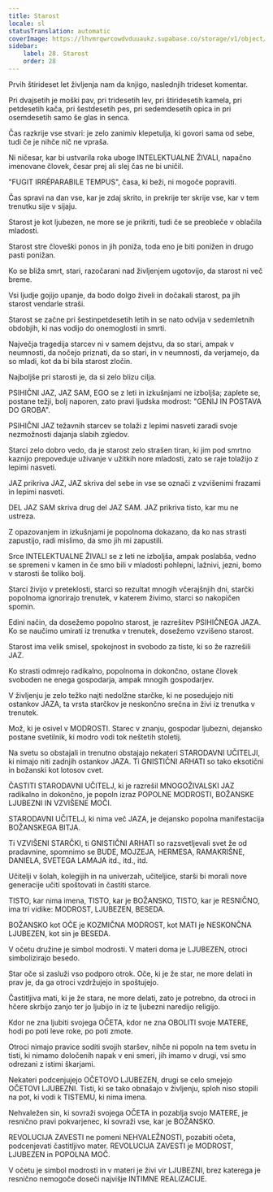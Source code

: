 ```yaml
---
title: Starost
locale: sl
statusTranslation: automatic
coverImage: https://lhvmrqwrcowdvduuaukz.supabase.co/storage/v1/object/public/strapi-uploads/small_cover-educacion-fundamental.webp-2d51a7828a2b1309555be27f7e2a61a0.webp
sidebar:
    label: 28. Starost
    order: 28
---
```

Prvih štirideset let življenja nam da knjigo, naslednjih trideset komentar.

Pri dvajsetih je moški pav, pri tridesetih lev, pri štiridesetih kamela, pri petdesetih kača, pri šestdesetih pes, pri sedemdesetih opica in pri osemdesetih samo še glas in senca.

Čas razkrije vse stvari: je zelo zanimiv klepetulja, ki govori sama od sebe, tudi če je nihče nič ne vpraša.

Ni ničesar, kar bi ustvarila roka uboge INTELEKTUALNE ŽIVALI, napačno imenovane človek, česar prej ali slej čas ne bi uničil.

"FUGIT IRRÉPARABILE TEMPUS", časa, ki beži, ni mogoče popraviti.

Čas spravi na dan vse, kar je zdaj skrito, in prekrije ter skrije vse, kar v tem trenutku sije v sijaju.

Starost je kot ljubezen, ne more se je prikriti, tudi če se preobleče v oblačila mladosti.

Starost stre človeški ponos in jih poniža, toda eno je biti ponižen in drugo pasti ponižan.

Ko se bliža smrt, stari, razočarani nad življenjem ugotovijo, da starost ni več breme.

Vsi ljudje gojijo upanje, da bodo dolgo živeli in dočakali starost, pa jih starost vendarle straši.

Starost se začne pri šestinpetdesetih letih in se nato odvija v sedemletnih obdobjih, ki nas vodijo do onemoglosti in smrti.

Največja tragedija starcev ni v samem dejstvu, da so stari, ampak v neumnosti, da nočejo priznati, da so stari, in v neumnosti, da verjamejo, da so mladi, kot da bi bila starost zločin.

Najboljše pri starosti je, da si zelo blizu cilja.

PSIHIČNI JAZ, JAZ SAM, EGO se z leti in izkušnjami ne izboljša; zaplete se, postane težji, bolj naporen, zato pravi ljudska modrost: "GENIJ IN POSTAVA DO GROBA".

PSIHIČNI JAZ težavnih starcev se tolaži z lepimi nasveti zaradi svoje nezmožnosti dajanja slabih zgledov.

Starci zelo dobro vedo, da je starost zelo strašen tiran, ki jim pod smrtno kaznijo prepoveduje uživanje v užitkih nore mladosti, zato se raje tolažijo z lepimi nasveti.

JAZ prikriva JAZ, JAZ skriva del sebe in vse se označi z vzvišenimi frazami in lepimi nasveti.

DEL JAZ SAM skriva drug del JAZ SAM. JAZ prikriva tisto, kar mu ne ustreza.

Z opazovanjem in izkušnjami je popolnoma dokazano, da ko nas strasti zapustijo, radi mislimo, da smo jih mi zapustili.

Srce INTELEKTUALNE ŽIVALI se z leti ne izboljša, ampak poslabša, vedno se spremeni v kamen in če smo bili v mladosti pohlepni, lažnivi, jezni, bomo v starosti še toliko bolj.

Starci živijo v preteklosti, starci so rezultat mnogih včerajšnjih dni, starčki popolnoma ignorirajo trenutek, v katerem živimo, starci so nakopičen spomin.

Edini način, da dosežemo popolno starost, je razrešitev PSIHIČNEGA JAZA. Ko se naučimo umirati iz trenutka v trenutek, dosežemo vzvišeno starost.

Starost ima velik smisel, spokojnost in svobodo za tiste, ki so že razrešili JAZ.

Ko strasti odmrejo radikalno, popolnoma in dokončno, ostane človek svoboden ne enega gospodarja, ampak mnogih gospodarjev.

V življenju je zelo težko najti nedolžne starčke, ki ne posedujejo niti ostankov JAZA, ta vrsta starčkov je neskončno srečna in živi iz trenutka v trenutek.

Mož, ki je osivel v MODROSTI. Starec v znanju, gospodar ljubezni, dejansko postane svetilnik, ki modro vodi tok neštetih stoletij.

Na svetu so obstajali in trenutno obstajajo nekateri STARODAVNI UČITELJI, ki nimajo niti zadnjih ostankov JAZA. Ti GNISTIČNI ARHATI so tako eksotični in božanski kot lotosov cvet.

ČASTITI STARODAVNI UČITELJ, ki je razrešil MNOGOŽIVALSKI JAZ radikalno in dokončno, je popoln izraz POPOLNE MODROSTI, BOŽANSKE LJUBEZNI IN VZVIŠENE MOČI.

STARODAVNI UČITELJ, ki nima več JAZA, je dejansko popolna manifestacija BOŽANSKEGA BITJA.

Ti VZVIŠENI STARČKI, ti GNISTIČNI ARHATI so razsvetljevali svet že od pradavnine, spomnimo se BUDE, MOJZEJA, HERMESA, RAMAKRIŠNE, DANIELA, SVETEGA LAMAJA itd., itd., itd.

Učitelji v šolah, kolegijih in na univerzah, učiteljice, starši bi morali nove generacije učiti spoštovati in častiti starce.

TISTO, kar nima imena, TISTO, kar je BOŽANSKO, TISTO, kar je RESNIČNO, ima tri vidike: MODROST, LJUBEZEN, BESEDA.

BOŽANSKO kot OČE je KOZMIČNA MODROST, kot MATI je NESKONČNA LJUBEZEN, kot sin je BESEDA.

V očetu družine je simbol modrosti. V materi doma je LJUBEZEN, otroci simbolizirajo besedo.

Star oče si zasluži vso podporo otrok. Oče, ki je že star, ne more delati in prav je, da ga otroci vzdržujejo in spoštujejo.

Častitljiva mati, ki je že stara, ne more delati, zato je potrebno, da otroci in hčere skrbijo zanjo ter jo ljubijo in iz te ljubezni naredijo religijo.

Kdor ne zna ljubiti svojega OČETA, kdor ne zna OBOLITI svoje MATERE, hodi po poti leve roke, po poti zmote.

Otroci nimajo pravice soditi svojih staršev, nihče ni popoln na tem svetu in tisti, ki nimamo določenih napak v eni smeri, jih imamo v drugi, vsi smo odrezani z istimi škarjami.

Nekateri podcenjujejo OČETOVO LJUBEZEN, drugi se celo smejejo OČETOVI LJUBEZNI. Tisti, ki se tako obnašajo v življenju, sploh niso stopili na pot, ki vodi k TISTEMU, ki nima imena.

Nehvaležen sin, ki sovraži svojega OČETA in pozablja svojo MATERE, je resnično pravi pokvarjenec, ki sovraži vse, kar je BOŽANSKO.

REVOLUCIJA ZAVESTI ne pomeni NEHVALEŽNOSTI, pozabiti očeta, podcenjevati častitljivo mater. REVOLUCIJA ZAVESTI je MODROST, LJUBEZEN in POPOLNA MOČ.

V očetu je simbol modrosti in v materi je živi vir LJUBEZNI, brez katerega je resnično nemogoče doseči najvišje INTIMNE REALIZACIJE.

